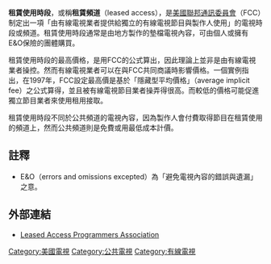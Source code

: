 '''租賃使用時段'''，或稱'''租賃頻道'''（leased access），是[[美國聯邦通訊委員會|美國聯邦通訊委員會]]（FCC）制定出一項「由有線電視業者提供給獨立的有線電視節目與製作人使用」的電視時段或頻道。租賃使用時段通常是由地方製作的墊檔電視內容，可由個人或擁有E&O{{ref|1}}保險的團體購買。

租賃使用時段的最高價格，是用FCC的公式算出，因此理論上並非是由有線電視業者操控。然而有線電視業者可以在與FCC共同商議時影響價格。一個實例指出，在1997年，FCC設定最高價是基於「隱藏型平均價格」（average implicit fee）之公式算得，並且被有線電視節目業者操弄得很高。而較低的價格可能促進獨立節目業者來使用租用接取。

租賃使用時段不同於公共頻道的電視內容，因為製作人會付費取得節目在租賃使用的頻道上，然而公共頻道則是免費或用最低成本計價。

==註釋==
*{{note|1}}E&O（errors and omissions excepted）為「避免電視內容的錯誤與遺漏」之意。

==外部連結==
*[http://www.leasedaccess.org Leased Access Programmers Association]{{Wayback|url=http://www.leasedaccess.org/ |date=20200530191925 }}

[[Category:美國電視|Category:美國電視]]
[[Category:公共電視|Category:公共電視]]
[[Category:有線電視|Category:有線電視]]
